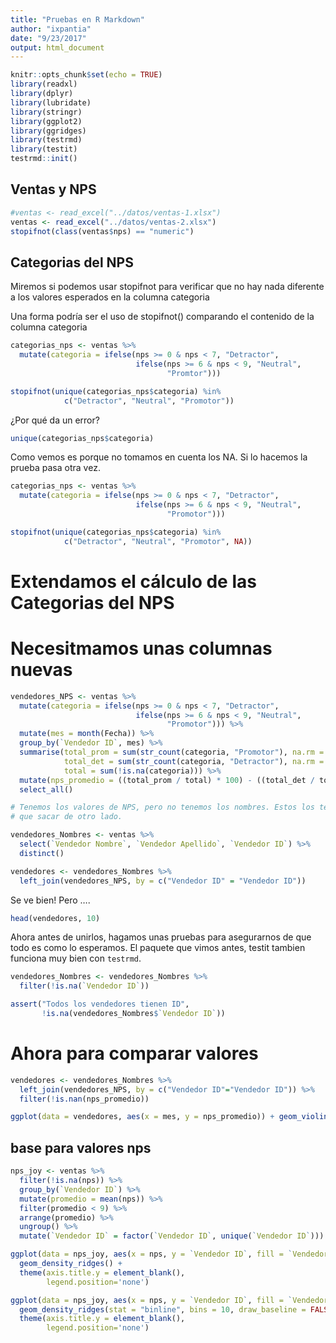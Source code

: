 ```yaml
---
title: "Pruebas en R Markdown"
author: "ixpantia"
date: "9/23/2017"
output: html_document
---
```


```r
knitr::opts_chunk$set(echo = TRUE)
library(readxl)
library(dplyr)
library(lubridate)
library(stringr)
library(ggplot2)
library(ggridges)
library(testrmd)
library(testit)
testrmd::init()
```

## Ventas y NPS

```r
#ventas <- read_excel("../datos/ventas-1.xlsx")
ventas <- read_excel("../datos/ventas-2.xlsx")
stopifnot(class(ventas$nps) == "numeric")
```


## Categorias del NPS 
Miremos si podemos usar stopifnot para verificar que no hay nada diferente
a los valores esperados en la columna categoria
 
Una forma podría ser el uso de stopifnot() comparando el contenido de la 
columna categoria

```r
categorias_nps <- ventas %>% 
  mutate(categoria = ifelse(nps >= 0 & nps < 7, "Detractor",
                            ifelse(nps >= 6 & nps < 9, "Neutral", 
                                   "Promtor")))

stopifnot(unique(categorias_nps$categoria) %in% 
            c("Detractor", "Neutral", "Promotor"))
```

¿Por qué da un error?

```r
unique(categorias_nps$categoria)
```

Como vemos es porque no tomamos en cuenta los NA. Si lo hacemos la prueba pasa
otra vez.

```r
categorias_nps <- ventas %>% 
  mutate(categoria = ifelse(nps >= 0 & nps < 7, "Detractor",
                            ifelse(nps >= 6 & nps < 9, "Neutral", 
                                   "Promotor")))

stopifnot(unique(categorias_nps$categoria) %in% 
            c("Detractor", "Neutral", "Promotor", NA))
```

# Extendamos el cálculo de las Categorias del NPS 
# Necesitmamos unas columnas nuevas

```r
vendedores_NPS <- ventas %>% 
  mutate(categoria = ifelse(nps >= 0 & nps < 7, "Detractor",
                            ifelse(nps >= 6 & nps < 9, "Neutral", 
                                   "Promotor"))) %>% 
  mutate(mes = month(Fecha)) %>% 
  group_by(`Vendedor ID`, mes) %>% 
  summarise(total_prom = sum(str_count(categoria, "Promotor"), na.rm = TRUE),
            total_det = sum(str_count(categoria, "Detractor"), na.rm = TRUE),
            total = sum(!is.na(categoria))) %>% 
  mutate(nps_promedio = ((total_prom / total) * 100) - ((total_det / total) * 100)) %>% 
  select_all()

# Tenemos los valores de NPS, pero no tenemos los nombres. Estos los tenemos
# que sacar de otro lado.

vendedores_Nombres <- ventas %>%
  select(`Vendedor Nombre`, `Vendedor Apellido`, `Vendedor ID`) %>% 
  distinct()

vendedores <- vendedores_Nombres %>% 
  left_join(vendedores_NPS, by = c("Vendedor ID" = "Vendedor ID"))
```

Se ve bien! 
Pero ....

```r
head(vendedores, 10)
```

Ahora antes de unirlos, hagamos unas pruebas para asegurarnos de que todo
es como lo esperamos. El paquete que vimos antes, testit tambien funciona
muy bien con `testrmd`. 

```r
vendedores_Nombres <- vendedores_Nombres %>% 
  filter(!is.na(`Vendedor ID`))

assert("Todos los vendedores tienen ID", 
       !is.na(vendedores_Nombres$`Vendedor ID`))
```

# Ahora para comparar valores

```r
vendedores <- vendedores_Nombres %>% 
  left_join(vendedores_NPS, by = c("Vendedor ID"="Vendedor ID")) %>% 
  filter(!is.nan(nps_promedio))
```

```r
ggplot(data = vendedores, aes(x = mes, y = nps_promedio)) + geom_violin()
```


## base para valores nps

```r
nps_joy <- ventas %>% 
  filter(!is.na(nps)) %>% 
  group_by(`Vendedor ID`) %>% 
  mutate(promedio = mean(nps)) %>% 
  filter(promedio < 9) %>%
  arrange(promedio) %>% 
  ungroup() %>% 
  mutate(`Vendedor ID` = factor(`Vendedor ID`, unique(`Vendedor ID`)))
```

```r
ggplot(data = nps_joy, aes(x = nps, y = `Vendedor ID`, fill = `Vendedor ID`)) + 
  geom_density_ridges() +
  theme(axis.title.y = element_blank(),
        legend.position='none')
```

```r
ggplot(data = nps_joy, aes(x = nps, y = `Vendedor ID`, fill = `Vendedor ID`)) + 
  geom_density_ridges(stat = "binline", bins = 10, draw_baseline = FALSE) + 
  theme(axis.title.y = element_blank(),
        legend.position='none')
```
